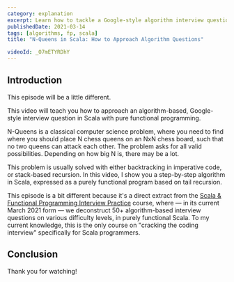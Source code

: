 ```yaml
---
category: explanation
excerpt: Learn how to tackle a Google-style algorithm interview question in Scala using pure functional programming
publishedDate: 2021-03-14
tags: [algorithms, fp, scala]
title: "N-Queens in Scala: How to Approach Algorithm Questions"

videoId: _O7mETYRDhY
---
```


## Introduction

This episode will be a little different.

This video will teach you how to approach an algorithm-based, Google-style interview question in Scala with pure functional programming.

N-Queens is a classical computer science problem, where you need to find where you should place N chess queens on an NxN chess board, such that no two queens can attack each other. The problem asks for all valid possibilities. Depending on how big N is, there may be a lot.

This problem is usually solved with either backtracking in imperative code, or stack-based recursion. In this video, I show you a step-by-step algorithm in Scala, expressed as a purely functional program based on tail recursion.

This episode is a bit different because it's a direct extract from the [Scala & Functional Programming Interview Practice](/courses/scala-and-functional-programming-interview-practice) course, where &mdash; in its current March 2021 form &mdash; we deconstruct 50+ algorithm-based interview questions on various difficulty levels, in purely functional Scala. To my current knowledge, this is the only course on "cracking the coding interview" specifically for Scala programmers.

## Conclusion

Thank you for watching!

